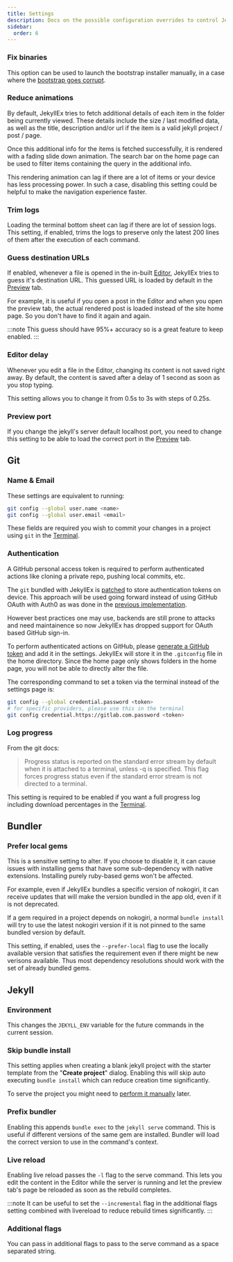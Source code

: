 ```yaml
---
title: Settings
description: Docs on the possible configuration overrides to control JekyllEx app's behavior.
sidebar:
  order: 6
---
```



### Fix binaries

This option can be used to launch the bootstrap installer manually, in a case where the [bootstrap goes corrupt](/other/troubleshooting#corrupt-bootstrap).

### Reduce animations

By default, JekyllEx tries to fetch additional details of each item in the folder being currently viewed. These details include the size / last modified data, as well as the title, description and/or url if the item is a valid jekyll project / post / page.

Once this additional info for the items is fetched successfully, it is rendered with a fading slide down animation. The search bar on the home page can be used to filter items containing the query in the additional info.

This rendering animation can lag if there are a lot of items or your device has less processing power. In such a case, disabling this setting could be helpful to make the navigation experience faster.

### Trim logs

Loading the terminal bottom sheet can lag if there are lot of session logs. This setting, if enabled, trims the logs to preserve only the latest 200 lines of them after the execution of each command.

### Guess destination URLs

If enabled, whenever a file is opened in the in-built [Editor](/usage/manage#editing-content), JekyllEx tries to guess it's destination URL. This guessed URL is loaded by default in the [Preview](/usage/previewing#preview) tab.

For example, it is useful if you open a post in the Editor and when you open the preview tab, the actual rendered post is loaded instead of the site home page. So you don't have to find it again and again.

:::note
This guess should have 95%+ accuracy so is a great feature to keep enabled.
:::

### Editor delay

Whenever you edit a file in the Editor, changing its content is not saved right away. By default, the content is saved after a delay of 1 second as soon as you stop typing.

This setting allows you to change it from 0.5s to 3s with steps of 0.25s.

### Preview port

If you change the jekyll's server default localhost port, you need to change this setting to be able to load the correct port in the [Preview](/usage/previewing#preview) tab.

## Git

### Name & Email

These settings are equivalent to running:

```sh
git config --global user.name <name>
git config --global user.email <email>
```

These fields are required you wish to commit your changes in a project using `git` in the [Terminal](/usage/terminal).

### Authentication

A GitHub personal access token is required to perform authenticated actions like cloning a private repo, pushing local commits, etc.

The `git` bundled with JekyllEx is [patched](https://github.com/jekyllex/ruby-android/blob/main/patches/git/credential.c.patch) to store authentication tokens on device. This approach will be used going forward instead of using GitHub OAuth with Auth0 as was done in the [previous implementation](https://genicsblog.com/introducing-jekyllex-android-app#making-the-proxy-api).

However best practices one may use, backends are still prone to attacks and need maintainence so now JekyllEx has dropped support for OAuth based GitHub sign-in.

To perform authenticated actions on GitHub, please [generate a GitHub token](https://github.com/settings/tokens/new) and add it in the settings. JekyllEx will store it in the `.gitconfig` file in the home directory. Since the home page only shows folders in the home page, you will not be able to directly alter the file.

The corresponding command to set a token via the terminal instead of the settings page is:

```sh
git config --global credential.password <token>
# for specific providers, please use this in the terminal
git config credential.https://gitlab.com.password <token>
```

### Log progress

From the git docs:

> Progress status is reported on the standard error stream by default when it is attached to a terminal, unless -q is specified. This flag forces progress status even if the standard error stream is not directed to a terminal.

This setting is required to be enabled if you want a full progress log including download percentages in the [Terminal](/usage/terminal).

## Bundler

### Prefer local gems

This is a sensitive setting to alter. If you choose to disable it, it can cause issues with installing gems that have some sub-dependency with native extensions. Installing purely ruby-based gems won't be affected.

For example, even if JekyllEx bundles a specific version of nokogiri, it can receive updates that will make the version bundled in the app old, even if it is not deprecated.

If a gem required in a project depends on nokogiri, a normal `bundle install` will try to use the latest nokogiri version if it is not pinned to the same bundled version by default.

This setting, if enabled, uses the `--prefer-local` flag to use the locally available version that satisfies the requirement even if there might be new verisons available. Thus most dependency resolutions should work with the set of already bundled gems.

## Jekyll

### Environment

This changes the `JEKYLL_ENV` variable for the future commands in the current session.

### Skip bundle install

This setting applies when creating a blank jekyll project with the starter template from the "**Create project**" dialog. Enabling this will skip auto executing `bundle install` which can reduce creation time significantly.

To serve the project you might need to [perform it manually](/usage/projects#install-dependencies) later.

### Prefix bundler

Enabling this appends `bundle exec` to the `jekyll serve` command. This is useful if different versions of the same gem are installed. Bundler will load the correct version to use in the command's context.

### Live reload

Enabling live reload passes the `-l` flag to the serve command. This lets you edit the content in the Editor while the server is running and let the preview tab's page be reloaded as soon as the rebuild completes.

:::note
It can be useful to set the `--incremental` flag in the additional flags setting combined with livereload to reduce rebuild times significantly.
:::

### Additional flags

You can pass in additional flags to pass to the serve command as a space separated string.
